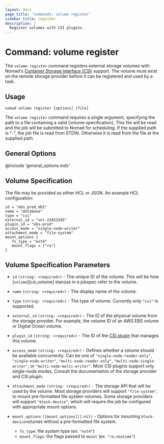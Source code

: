```yaml
---
layout: docs
page_title: 'Commands: volume register'
sidebar_title: register
description: |
  Register volumes with CSI plugins.
---
```


# Command: volume register

The `volume register` command registers external storage volumes with
Nomad's [Container Storage Interface (CSI)][csi] support. The volume
must exist on the remote storage provider before it can be registered
and used by a task.

## Usage

```plaintext
nomad volume register [options] [file]
```

The `volume register` command requires a single argument, specifying
the path to a file containing a valid [volume specification]. This
file will be read and the job will be submitted to Nomad for
scheduling. If the supplied path is "-", the job file is read from
STDIN. Otherwise it is read from the file at the supplied path.

## General Options

@include 'general_options.mdx'

## Volume Specification

The file may be provided as either HCL or JSON. An example HCL configuration:

```hcl
id = "ebs_prod_db1"
name = "database"
type = "csi"
external_id = "vol-23452345"
plugin_id = "ebs-prod"
access_mode = "single-node-writer"
attachment_mode = "file-system"
mount_options {
   fs_type = "ext4"
   mount_flags = ["ro"]
}
```

## Volume Specification Parameters

- `id` `(string: <required>)` - The unique ID of the volume. This will
  be how [`volume`][csi_volume] stanzas in a jobspec refer to the volume.

- `name` `(string: <required>)` - The display name of the volume.

- `type` `(string: <required>)` - The type of volume. Currently only
  `"csi"` is supported.

- `external_id` `(string: <required>)` - The ID of the physical volume
  from the storage provider. For example, the volume ID of an AWS EBS
  volume or Digital Ocean volume.

- `plugin_id` `(string: <required>)` - The ID of the [CSI
  plugin][csi_plugin] that manages this volume.

- `access_mode` `(string: <required>)` - Defines whether a volume
  should be available concurrently. Can be one of
  `"single-node-reader-only"`, `"single-node-writer"`,
  `"multi-node-reader-only"`, `"multi-node-single-writer"`, or
  `"multi-node-multi-writer"`. Most CSI plugins support only
  single-node modes. Consult the documentation of the storage provider
  and CSI plugin.

- `attachment_mode` `(string: <required>)` - The storage API that will
  be used by the volume. Most storage providers will support
  `"file-system"`, to mount pre-formatted file system volumes. Some
  storage providers will support `"block-device"`, which will require
  the job be configured with appropriate mount options.

- `mount_options` <code>([mount_options][]:nil)</code> - Options for
  mounting `block-device`volumes without a pre-formatted file system.
  - `fs_type`: file system type (ex. `"ext4"`)
  - `mount_flags`: the flags passed to `mount` (ex. `"ro,noatime"`)

[csi]: https://github.com/container-storage-interface/spec
[csi_plugin]: /docs/job-specification/csi_plugin
[csi_volumes]: /docs/job-specification/volume
